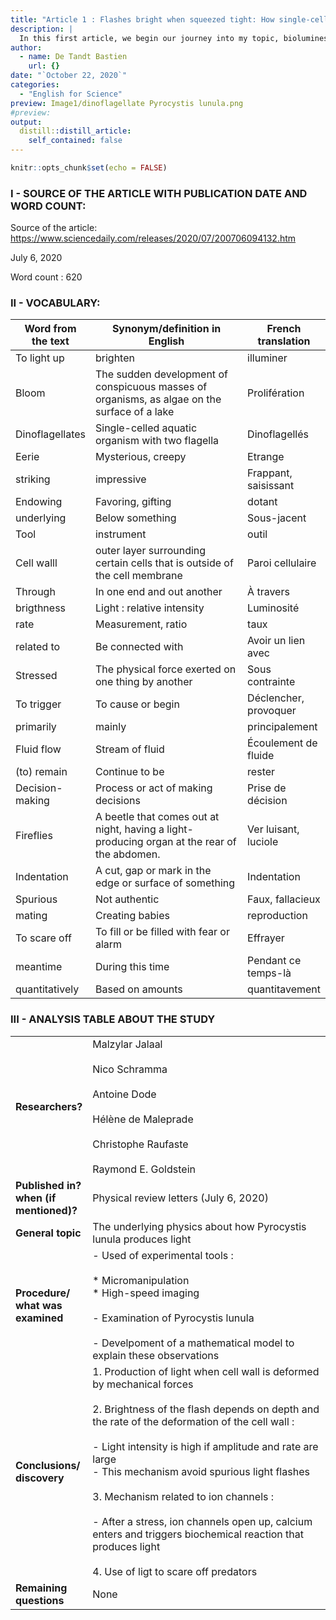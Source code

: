 ```yaml
---
title: "Article 1 : Flashes bright when squeezed tight: How single-celled organisms light up the oceans"
description: |
  In this first article, we begin our journey into my topic, bioluminescence ! We take a closer look to an organism who can produce light and make the oceans shine.
author:
  - name: De Tandt Bastien
    url: {}
date: "`October 22, 2020`"
categories:
  - "English for Science"
preview: Image1/dinoflagellate Pyrocystis lunula.png
#preview: 
output:
  distill::distill_article:
    self_contained: false
---
```


```r
knitr::opts_chunk$set(echo = FALSE)
```

### I - SOURCE OF THE ARTICLE WITH PUBLICATION DATE AND WORD COUNT:

Source of the article: [https://www.sciencedaily.com/releases/2020/07/200706094132.htm](https://www.sciencedaily.com/releases/2020/07/200706094132.htm)

July 6, 2020

Word count : 620

### II - VOCABULARY: 

| Word from the text | Synonym/definition in English                                                                | French translation    |
| ------------------ | -------------------------------------------------------------------------------------------- | --------------------- |
| To light up        | brighten                                                                                     | illuminer             |
| Bloom              | The sudden development of conspicuous masses of organisms, as algae on the surface of a lake | Prolifération         |
| Dinoflagellates    | Single-celled aquatic organism with two flagella                                             | Dinoflagellés         |
| Eerie              | Mysterious, creepy                                                                           | Etrange               |
| striking           | impressive                                                                                   | Frappant, saisissant  |
| Endowing           | Favoring, gifting                                                                            | dotant                |
| underlying         | Below something                                                                              | Sous-jacent           |
| Tool               | instrument                                                                                   | outil                 |
| Cell walll         | outer layer surrounding certain cells that is outside of the cell membrane                   | Paroi cellulaire      |
| Through            | In one end and out another                                                                   | À travers             |
| brigthness         | Light : relative intensity                                                                   | Luminosité            |
| rate               | Measurement, ratio                                                                           | taux                  |
| related to         | Be connected with                                                                            | Avoir un lien avec    |
| Stressed           | The physical force exerted on one thing by another                                           | Sous contrainte       |
| To trigger         | To cause or begin                                                                            | Déclencher, provoquer |
| primarily          | mainly                                                                                       | principalement        |
| Fluid flow         | Stream of fluid                                                                              | Écoulement de fluide  |
| (to) remain        | Continue to be                                                                               | rester                |
| Decision-making    | Process or act of making decisions                                                           | Prise de décision     |
| Fireflies          | A beetle that comes out at night, having a light-producing organ at the rear of the abdomen. | Ver luisant, luciole  |
| Indentation        | A cut, gap or mark in the edge or surface of something                                       | Indentation           |
| Spurious           | Not authentic                                                                                | Faux, fallacieux      |
| mating             | Creating babies                                                                              | reproduction          |
| To scare off       | To fill or be filled with fear or alarm                                                      | Effrayer              |
| meantime           | During this time                                                                             | Pendant ce temps-là   |
| quantitatively     | Based on amounts                                                                             | quantitavement        |

### III - ANALYSIS TABLE ABOUT THE STUDY 

|                                        	|                                                                                                                                                                                                                                                                                                                                                                                                                                                                                                                              	|
|----------------------------------------	|------------------------------------------------------------------------------------------------------------------------------------------------------------------------------------------------------------------------------------------------------------------------------------------------------------------------------------------------------------------------------------------------------------------------------------------------------------------------------------------------------------------------------	|
| **Researchers?**                       	| Malzylar Jalaal <br><br>Nico Schramma <br><br>Antoine Dode<br><br>Hélène de Maleprade<br><br>Christophe Raufaste<br><br>Raymond E. Goldstein                                                                                                                                                                                                                                                                                                                                                                                 	|
| **Published in? when (if mentioned)?** 	| Physical review letters (July 6, 2020)                                                                                                                                                                                                                                                                                                                                                                                                                                                                                       	|
| **General topic**                      	| The underlying physics about how Pyrocystis lunula produces light                                                                                                                                                                                                                                                                                                                                                                                                                                                            	|
| **Procedure/ what was examined**       	| - Used of experimental tools :<br><br>  * Micromanipulation<br>  * High-speed imaging<br><br>- Examination of Pyrocystis lunula<br><br>- Develpoment of a mathematical model to explain these observations                                                                                                                                                                                                                                                                                                                   	|
| **Conclusions/ discovery**             	| 1. Production of light when cell wall is deformed by mechanical forces<br><br>2. Brightness of the flash depends on depth and the rate of the deformation of the cell wall :<br><br>   -  Light intensity is high if amplitude and rate are large<br>   -  This mechanism avoid spurious light flashes<br><br>3. Mechanism related to ion channels :<br><br>   -  After a stress, ion channels open up, calcium enters and triggers biochemical reaction that produces light<br><br>4. Use of ligt to scare off predators    	|
| **Remaining questions**                	| None                                                                                                                                                                                                                                                                                                                                                                                                                                                                                                                         	|
